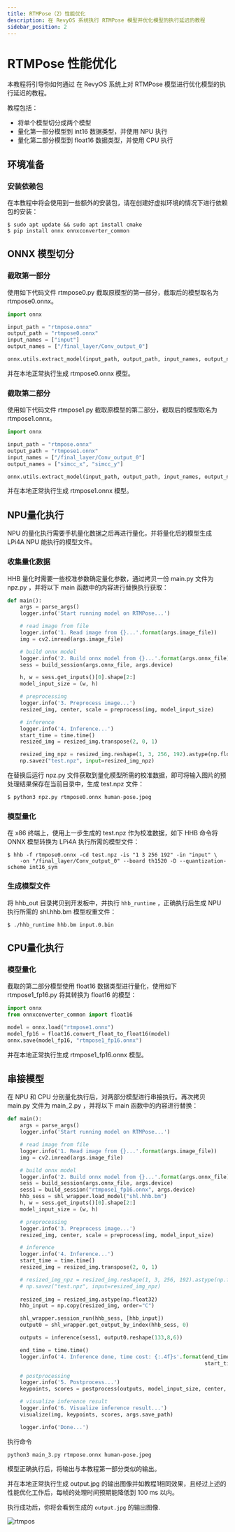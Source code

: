 ```yaml
---
title: RTMPose（2）性能优化
description: 在 RevyOS 系统执行 RTMPose 模型并优化模型的执行延迟的教程
sidebar_position: 2
---
```



# RTMPose 性能优化

本教程将引导你如何通过 在 RevyOS 系统上对 RTMPose 模型进行优化模型的执行延迟的教程。

教程包括：
- 将单个模型切分成两个模型
- 量化第一部分模型到 int16 数据类型，并使用 NPU 执行
- 量化第二部分模型到 float16 数据类型，并使用 CPU 执行

## 环境准备

### 安装依赖包

在本教程中将会使用到一些额外的安装包，请在创建好虚拟环境的情况下进行依赖包的安装：

```shell-session
$ sudo apt update && sudo apt install cmake
$ pip install onnx onnxconverter_common
```

## ONNX 模型切分

### 截取第一部分

使用如下代码文件 rtmpose0.py 截取原模型的第一部分，截取后的模型取名为 rtmpose0.onnx。

```python
import onnx

input_path = "rtmpose.onnx"
output_path = "rtmpose0.onnx"
input_names = ["input"]
output_names = ["/final_layer/Conv_output_0"]

onnx.utils.extract_model(input_path, output_path, input_names, output_names)
```

并在本地正常执行生成 rtmpose0.onnx 模型。

### 截取第二部分

使用如下代码文件 rtmpose1.py 截取原模型的第二部分，截取后的模型取名为 rtmpose1.onnx。

```python
import onnx

input_path = "rtmpose.onnx"
output_path = "rtmpose1.onnx"
input_names = ["/final_layer/Conv_output_0"]
output_names = ["simcc_x", "simcc_y"]

onnx.utils.extract_model(input_path, output_path, input_names, output_names)
```

并在本地正常执行生成 rtmpose1.onnx 模型。

## NPU量化执行

NPU 的量化执行需要手机量化数据之后再进行量化，并将量化后的模型生成 LPi4A NPU 能执行的模型文件。

### 收集量化数据

HHB 量化时需要一些校准参数确定量化参数，通过拷贝一份 main.py 文件为 npz.py ，并将以下 main 函数中的内容进行替换执行获取：

```python
def main():
    args = parse_args()
    logger.info('Start running model on RTMPose...')

    # read image from file
    logger.info('1. Read image from {}...'.format(args.image_file))
    img = cv2.imread(args.image_file)

    # build onnx model
    logger.info('2. Build onnx model from {}...'.format(args.onnx_file))
    sess = build_session(args.onnx_file, args.device)

    h, w = sess.get_inputs()[0].shape[2:]
    model_input_size = (w, h)

    # preprocessing
    logger.info('3. Preprocess image...')
    resized_img, center, scale = preprocess(img, model_input_size)

    # inference
    logger.info('4. Inference...')
    start_time = time.time()
    resized_img = resized_img.transpose(2, 0, 1)

    resized_img_npz = resized_img.reshape(1, 3, 256, 192).astype(np.float32)
    np.savez("test.npz", input=resized_img_npz)
```

在替换后运行 npz.py 文件获取到量化模型所需的校准数据，即可将输入图片的预处理结果保存在当前目录中，生成 test.npz 文件：

```python
$ python3 npz.py rtmpose0.onnx human-pose.jpeg
```

### 模型量化

在 x86 终端上，使用上一步生成的 test.npz 作为校准数据，如下 HHB 命令将 ONNX 模型转换为 LPi4A 执行所需的模型文件：

```shell-session
$ hhb -f rtmpose0.onnx -cd test.npz -is "1 3 256 192" -in "input" \
    -on "/final_layer/Conv_output_0" --board th1520 -D --quantization-scheme int16_sym
```

### 生成模型文件

将 hhb_out 目录拷贝到开发板中，并执行 `hhb_runtime` ，正确执行后生成 NPU 执行所需的 shl.hhb.bm 模型权重文件：

```shell-session
$ ./hhb_runtime hhb.bm input.0.bin
```

## CPU量化执行

### 模型量化

截取的第二部分模型使用 float16 数据类型进行量化，使用如下 rtmpose1_fp16.py 将其转换为 float16 的模型：

```python
import onnx
from onnxconverter_common import float16

model = onnx.load("rtmpose1.onnx")
model_fp16 = float16.convert_float_to_float16(model)
onnx.save(model_fp16, "rtmpose1_fp16.onnx")
```

并在本地正常执行生成 rtmpose1_fp16.onnx 模型。


## 串接模型

在 NPU 和 CPU 分别量化执行后，对两部分模型进行串接执行。再次拷贝 main.py 文件为 main_2.py ，并将以下 main 函数中的内容进行替换：

```python
def main():
    args = parse_args()
    logger.info('Start running model on RTMPose...')

    # read image from file
    logger.info('1. Read image from {}...'.format(args.image_file))
    img = cv2.imread(args.image_file)

    # build onnx model
    logger.info('2. Build onnx model from {}...'.format(args.onnx_file))
    sess = build_session(args.onnx_file, args.device)
    sess1 = build_session("rtmpose1_fp16.onnx", args.device)
    hhb_sess = shl_wrapper.load_model("shl.hhb.bm")
    h, w = sess.get_inputs()[0].shape[2:]
    model_input_size = (w, h)

    # preprocessing
    logger.info('3. Preprocess image...')
    resized_img, center, scale = preprocess(img, model_input_size)

    # inference
    logger.info('4. Inference...')
    start_time = time.time()
    resized_img = resized_img.transpose(2, 0, 1)

    # resized_img_npz = resized_img.reshape(1, 3, 256, 192).astype(np.float32)
    # np.savez("test.npz", input=resized_img_npz)
    
    resized_img = resized_img.astype(np.float32)
    hhb_input = np.copy(resized_img, order="C")

    shl_wrapper.session_run(hhb_sess, [hhb_input])
    output0 = shl_wrapper.get_output_by_index(hhb_sess, 0)

    outputs = inference(sess1, output0.reshape(133,8,6))

    end_time = time.time()
    logger.info('4. Inference done, time cost: {:.4f}s'.format(end_time -
                                                               start_time))

    # postprocessing
    logger.info('5. Postprocess...')
    keypoints, scores = postprocess(outputs, model_input_size, center, scale)

    # visualize inference result
    logger.info('6. Visualize inference result...')
    visualize(img, keypoints, scores, args.save_path)

    logger.info('Done...')
```

执行命令

```shell-session
python3 main_3.py rtmpose.onnx human-pose.jpeg
```

模型正确执行后，将输出与本教程第一部分类似的输出。

并在本地正常执行生成 output.jpg 的输出图像并如教程1相同效果，且经过上述的性能优化工作后，每帧的处理时间预期能降低到 100 ms 以内。

执行成功后，你将会看到生成的 `output.jpg` 的输出图像.

![rtmpos](/img/image-for-flash/rtmpose.png)


